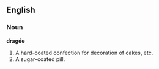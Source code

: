 ==English==
===Noun===
'''dragée'''

# A hard-coated confection for decoration of cakes, etc.
# A sugar-coated pill.